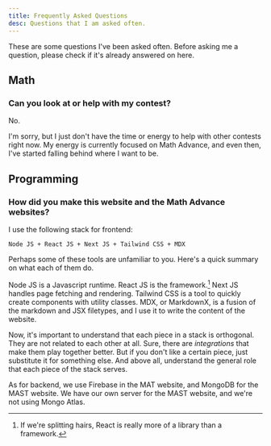 ```yaml
---
title: Frequently Asked Questions
desc: Questions that I am asked often.
---
```


These are some questions I've been asked often.
Before asking me a question, please check
if it's already answered on here.

## Math

### Can you look at or help with my contest?

No.

I'm sorry, but I just don't have
the time or energy to help with
other contests right now.
My energy is currently focused on
Math Advance, and even then, I've
started falling behind
where I want to be.

## Programming

### How did you make this website and the Math Advance websites?

I use the following stack for frontend:

    Node JS + React JS + Next JS + Tailwind CSS + MDX

Perhaps some of these tools are unfamiliar to you.
Here's a quick summary on what each of them do.

Node JS is a Javascript runtime.
React JS is the framework.[^library]
Next JS handles page fetching and rendering.
Tailwind CSS is a tool to quickly create
components with utility classes.
MDX, or MarkdownX, is a fusion of
the markdown and JSX filetypes,
and I use it to write the content of the website.

[^library]:
    If we're splitting hairs,
    React is really more of a library
    than a framework.

Now, it's important to understand
that each piece in a stack is orthogonal.
They are not related to each other at all.
Sure, there are _integrations_ that make them
play together better.
But if you don't like a certain piece,
just substitute it for something else.
And above all, understand the general role
that each piece of the stack serves.

As for backend, we use Firebase in the MAT website,
and MongoDB for the MAST website. We have our own server
for the MAST website, and we're not using Mongo Atlas.
